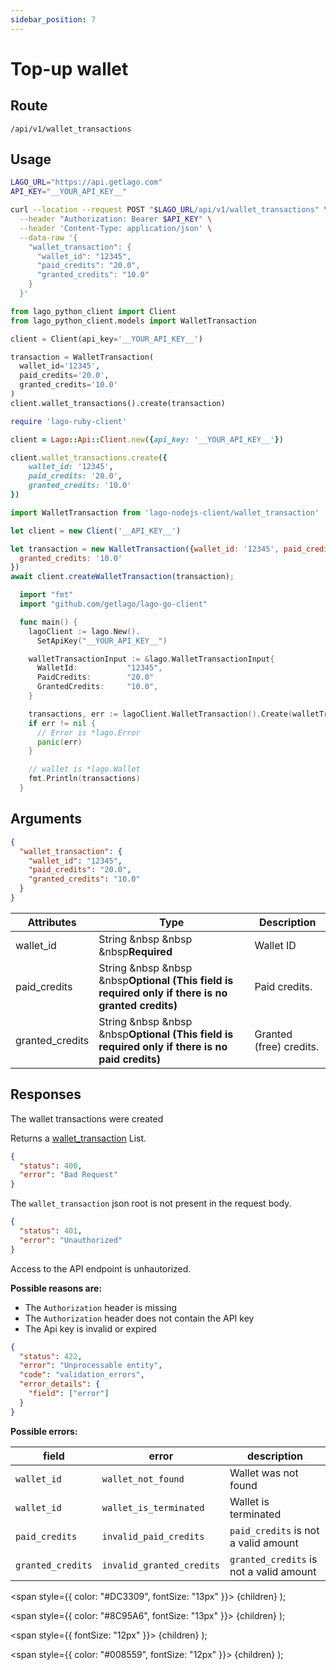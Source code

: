 ```yaml
---
sidebar_position: 7
---
```



# Top-up wallet

## Route

```curl title="POST"
/api/v1/wallet_transactions
```

## Usage

<Tabs groupId="prog-language">
  <TabItem value="curl" label="Curl" default>

  ```bash
  LAGO_URL="https://api.getlago.com"
  API_KEY="__YOUR_API_KEY__"

  curl --location --request POST "$LAGO_URL/api/v1/wallet_transactions" \
    --header "Authorization: Bearer $API_KEY" \
    --header 'Content-Type: application/json' \
    --data-raw '{
      "wallet_transaction": {
        "wallet_id": "12345",
        "paid_credits": "20.0",
        "granted_credits": "10.0"
      }
    }'
  ```
  </TabItem>

  <TabItem value="python" label="Python">

  ```python
  from lago_python_client import Client
  from lago_python_client.models import WalletTransaction

  client = Client(api_key='__YOUR_API_KEY__')

  transaction = WalletTransaction(
    wallet_id='12345',
    paid_credits='20.0',
    granted_credits='10.0'
  )
  client.wallet_transactions().create(transaction)
  ```
  </TabItem>

  <TabItem value="ruby" label="Ruby">

  ```ruby
  require 'lago-ruby-client'

  client = Lago::Api::Client.new({api_key: '__YOUR_API_KEY__'})

  client.wallet_transactions.create({
      wallet_id: '12345',
      paid_credits: '20.0',
      granted_credits: '10.0'
  })
  ```
  </TabItem>

  <TabItem value="javascript" label="Node.js">

  ```javascript
  import WalletTransaction from 'lago-nodejs-client/wallet_transaction'

  let client = new Client('__API_KEY__')

  let transaction = new WalletTransaction({wallet_id: '12345', paid_credits: '20.0',
    granted_credits: '10.0'
  })
  await client.createWalletTransaction(transaction);
  ```
  </TabItem>

  <TabItem value="go" label="Go">

  ```go
    import "fmt"
    import "github.com/getlago/lago-go-client"

    func main() {
      lagoClient := lago.New().
        SetApiKey("__YOUR_API_KEY__")

      walletTransactionInput := &lago.WalletTransactionInput{
        WalletId:           "12345",
        PaidCredits:        "20.0"
        GrantedCredits:     "10.0",
      }

      transactions, err := lagoClient.WalletTransaction().Create(walletTransactionInput)
      if err != nil {
        // Error is *lago.Error
        panic(err)
      }

      // wallet is *lago.Wallet
      fmt.Println(transactions)
    }
  ```

  </TabItem>
</Tabs>

## Arguments

```json
{
  "wallet_transaction": {
    "wallet_id": "12345",
    "paid_credits": "20.0",
    "granted_credits": "10.0"
  }
}
```

| Attributes | Type | Description |
|--|--|--|
| wallet_id | String &nbsp &nbsp &nbsp<Required>**Required**</Required> | Wallet ID |
| paid_credits | String &nbsp &nbsp &nbsp<Optional>**Optional (This field is required only if there is no granted credits)**</Optional> | Paid credits. |
| granted_credits | String &nbsp &nbsp &nbsp<Optional>**Optional (This field is required only if there is no paid credits)**</Optional> | Granted (free) credits. |
## Responses

<Tabs>
  <TabItem value="200" label="HTTP 200" default>
  The wallet transactions were created

  Returns a [wallet_transaction](./wallet-transaction-object) List.
  </TabItem>

  <TabItem value="400" label="HTTP 400">

  ```json
  {
    "status": 400,
    "error": "Bad Request"
  }
  ```

  The `wallet_transaction` json root is not present in the request body.
  </TabItem>

  <TabItem value="401" label="HTTP 401">

  ```json
  {
    "status": 401,
    "error": "Unauthorized"
  }
  ```

  Access to the API endpoint is unhautorized.

  **Possible reasons are:**
  * The `Authorization` header is missing
  * The `Authorization` header does not contain the API key
  * The Api key is invalid or expired


  </TabItem>

  <TabItem value="422" label="HTTP 422">

  ```json
  {
    "status": 422,
    "error": "Unprocessable entity",
    "code": "validation_errors",
    "error_details": {
      "field": ["error"]
    }
  }
  ```

  **Possible errors:**

  | field | error | description |
  |--|--|--|
  | `wallet_id` | `wallet_not_found` | Wallet was not found |
  | `wallet_id` | `wallet_is_terminated` | Wallet is terminated |
  | `paid_credits` | `invalid_paid_credits` | `paid_credits` is not a valid amount |
  | `granted_credits` | `invalid_granted_credits` | `granted_credits` is not a valid amount |

  </TabItem>
</Tabs>



  <span
    style={{
      color: "#DC3309",
      fontSize: "13px"
    }}>
    {children}
  </span>
);

  <span
    style={{
      color: "#8C95A6",
      fontSize: "13px"
    }}>
    {children}
  </span>
);

  <span
    style={{
      fontSize: "12px"
    }}>
    {children}
  </span>
);

  <span
    style={{
      color: "#008559",
      fontSize: "12px"
    }}>
    {children}
  </span>
);
